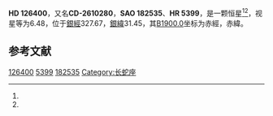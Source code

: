 {{Starbox begin
| name = HD 126400
}}
{{Starbox observe
| epoch = [[J2000.0|J2000.0]]
| constell = [[长蛇座|长蛇座]]<ref name=SIMBAD>{{cite web
 | url=http://simbad.u-strasbg.fr/simbad/sim-id?Ident=HR+5399
 | title=Pulsating variable Star
 | publisher=Centre de Données astronomiques de Strasbourg
 | work=SIMBAD
 | accessdate=2012-07-13
 | archive-date=2016-03-17
 | archive-url=https://web.archive.org/web/20160317062637/http://simbad.u-strasbg.fr/simbad/sim-id?Ident=HR+5399
 | dead-url=no
 }}</ref><ref name=DATA>{{cite web
 | url=http://vizier.u-strasbg.fr/viz-bin/VizieR-5?-out.add=.&-source=5050&-corr=PK=HR&-out.max=9999&HR=5399
 | title=VizieR Detailed Page
 | accessdate=2012-07-13
 | archive-date=2016-03-04
 | archive-url=https://web.archive.org/web/20160304193138/http://vizier.u-strasbg.fr/viz-bin/VizieR-5?-out.add=.&-source=5050&-corr=PK=HR&-out.max=9999&HR=5399
 | dead-url=no
 }}</ref>
| 星官 = 
| ra = {{RA|14|25|47.7}}<ref name=SIMBAD /><ref name=DATA />
| dec = {{DEC|-26|51|9}}<ref name=SIMBAD /><ref name=DATA />
| appmag_v = 6.48<ref name=SIMBAD /><ref name=DATA />
}}
{{Starbox character
| class = G7IV<ref name=SIMBAD /><ref name=DATA />
| b-v = 0.94<ref name=SIMBAD /><ref name=DATA />
| u-b = <ref name=SIMBAD /><ref name=DATA />
| r-i = <ref name=SIMBAD /><ref name=DATA />
| variable = 
}}
{{Starbox astrometry
| radial_v = 
| prop_mo_ra = 7
| parallax = 
| p_error = 
}}
{{Starbox catalog
| names =CD-2610280，[[SAO星表|SAO]] 182535，[[HD星表|HD]] 126400，[[HR星表|HR]] 5399}}
{{Starbox reference |Simbad=HR+5399}}
{{Starbox end}}

'''HD 126400'''，又名'''CD-2610280'''，'''SAO 182535'''、'''HR 5399'''，是一颗恒星<ref name=SIMBAD /><ref name=DATA />，视星等为6.48，位于[[銀道座標系|銀經]]327.67，[[銀道座標系|銀緯]]31.45，其[[B1900.0|B1900.0]]坐标为赤經{{RA|14|20|1.3}}，赤緯{{DEC|-26|31.45|55}}。

== 参考文献 ==
{{reflist}}

{{star-stub}}

[[Category:HD和HDE天體|126400]]
[[Category:HR天體|5399]]
[[Category:SAO天體|182535]]
[[Category:长蛇座|Category:长蛇座]]
